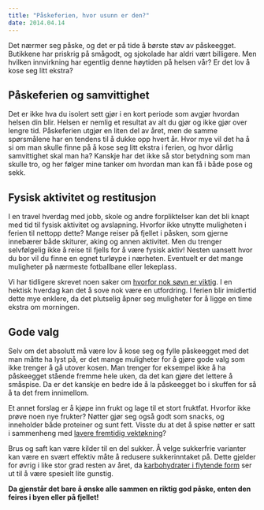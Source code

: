 ```yaml
---
title: "Påskeferien, hvor usunn er den?"
date: 2014.04.14
---
```


Det nærmer seg påske, og det er på tide å børste støv av påskeegget. Butikkene har priskrig på smågodt, og sjokolade har aldri vært billigere. Men hvilken innvirkning har egentlig denne høytiden på helsen vår? Er det lov å kose seg litt ekstra?

## Påskeferien og samvittighet

Det er ikke hva du isolert sett gjør i en kort periode som avgjør hvordan helsen din blir. Helsen er nemlig et resultat av alt du gjør og ikke gjør over lengre tid. Påskeferien utgjør en liten del av året, men de samme spørsmålene har en tendens til å dukke opp hvert år. Hvor mye vil det ha å si om man skulle finne på å kose seg litt ekstra i ferien, og hvor dårlig samvittighet skal man ha? Kanskje har det ikke så stor betydning som man skulle tro, og her følger mine tanker om hvordan man kan få i både pose og sekk.

## Fysisk aktivitet og restitusjon

I en travel hverdag med jobb, skole og andre forpliktelser kan det bli knapt med tid til fysisk aktivitet og avslapning. Hvorfor ikke utnytte muligheten i ferien til nettopp dette? Mange reiser på fjellet i påsken, som gjerne innebærer både skiturer, aking og annen aktivitet. Men du trenger selvfølgelig ikke å reise til fjells for å være fysisk aktiv! Nesten uansett hvor du bor vil du finne en egnet turløype i nærheten. Eventuelt er det mange muligheter på nærmeste fotballbane eller lekeplass.

Vi har tidligere skrevet noen saker om [hvorfor nok søvn er viktig](sovn-viktigere-enn-du-tror.qmd "Søvn – viktigere enn du tror!"). I en hektisk hverdag kan det å sove nok være en utfordring. I ferien blir imidlertid dette mye enklere, da det plutselig åpner seg muligheter for å ligge en time ekstra om morningen.

## Gode valg

Selv om det absolutt må være lov å kose seg og fylle påskeegget med det man måtte ha lyst på, er det mange muligheter for å gjøre gode valg som ikke trenger å gå utover kosen. Man trenger for eksempel ikke å ha påskeegget stående fremme hele uken, da det kan gjøre det lettere å småspise. Da er det kanskje en bedre ide å la påskeegget bo i skuffen for så å ta det frem innimellom.

Et annet forslag er å kjøpe inn frukt og lage til et stort fruktfat. Hvorfor ikke prøve noen nye frukter? Nøtter gjør seg også godt som snacks, og inneholder både proteiner og sunt fett. Visste du at det å spise nøtter er satt i sammenheng med [lavere fremtidig vektøkning](overvekt-forebygging.qmd "Kosthold og forebygging av overvekt")?

Brus og saft kan være kilder til en del sukker. Å velge sukkerfrie varianter kan være en svært effektiv måte å redusere sukkerinntaket på. Dette gjelder for øvrig i like stor grad resten av året, da [karbohydrater i flytende form](flytende-karbohydrater.qmd "Bør du begrense inntaket av flytende karbohydrater?") ser ut til å være spesielt lite gunstig.

**Da gjenstår det bare å ønske alle sammen en riktig god påske, enten den feires i byen eller på fjellet!**
